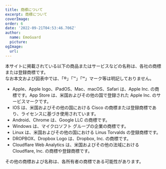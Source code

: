 ```yaml
---
title: 商標について
excerpt: 商標について
coverImage:
order: 6
date: '2022-09-21T04:53:46.706Z'
author:
  name: EmoGuard
  picture:
ogImage:
  url:
---
```


本サイトに掲載されている以下の商品またはサービスなどの名称は、各社の商標または登録商標です。  
なお本文および図表中では、「®」「™」「℠」マーク等は明記しておりません。

- Apple、Apple logo、iPadOS、Mac、macOS、Safari は、Apple Inc. の商標です。App Store は、米国およびその他の国で登録された Apple Inc. のサービスマークです。
- IOS は、米国およびその他の国における Cisco の商標または登録商標であり、ライセンスに基づき使用されています。
- Android、Chrome は、Google LLC の商標です。
- Windows は、マイクロソフト グループの企業の商標です。
- Linux は、米国およびその他の国における Linus Torvalds の登録商標です。
- DROPBOX、Dropbox Logo は、Dropbox, Inc. の商標です。
- Cloudflare Web Analytics は、米国およびその他の法域における Cloudflare, Inc. の商標や登録商標です。

その他の商標および名称は、各所有者の商標である可能性があります。
